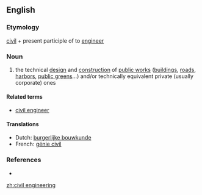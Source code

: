 ==English==
{{wikipedia}}
===Etymology===
[[civil]] + present participle of to [[engineer]]

===Noun===
{{en-noun}}

# the technical [[design]] and [[construction]] of [[public works]] ([[building]]s, [[road]]s, [[harbor]]s, [[public green]]s...) and/or technically equivalent private (usually corporate) ones

====Related terms====
* [[civil engineer]]

====Translations====
* Dutch: [[burgerlijke bouwkunde]]
* French: [[génie civil]] {{m}}

===References===
* {{R:Websters}}

[[zh:civil engineering]]